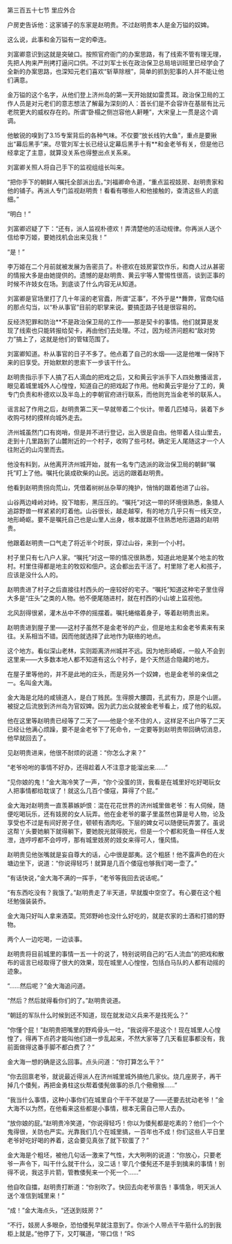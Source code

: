 

第三百五十七节 里应外合

户房吏告诉他：这家铺子的东家是赵明贵。不过赵明贵本人是金万镒的奴婢。

这么说，此事和金万镒有一定的牵连。

刘富卿意识到这就是突破口。按照官府衙门的办案思路，有了线索不管有理无理，先把人拘来严刑拷打逼问口供。不过刘军士长在政治保卫总局培训班里已经学会了全新的办案思路，也深知元老们喜欢“斩草除根”，简单的抓到犯事的人并不能让他们满意。

金万镒的这个名字，从他们登上济州岛的第一天开始就如雷贯耳。政治保卫局的工作人员是对元老们的意志想法了解最为深刻的人：首长们是不会容许在基层有比元老院更大的威权存在的。所谓“卧榻之侧岂容他人鼾睡”，大宋皇上一贯是这个调调。

他敏锐的嗅到了3.15专案背后的各种气味。不仅要“放长线钓大鱼”，重点是要揪出“幕后黑手”来。尽管刘军士长已经认定幕后黑手十有**和金老爷有关，但是他已经拿定了主意，就算没关系也得整出点关系来。

刘富卿关照人将自己手下的监视组组长叫来。

“把你手下的朝鲜人嘱托全部派出去。”刘福卿命令道，“重点监视妓房、赵明贵家和他的铺子。再派人专门监视赵明贵！看看有哪些人和他接触的，查清这些人的底细。”

“明白！”

刘富卿迟疑了下：“还有，派人监视朴德欢！弄清楚他的活动规律。你再派人送个信给李万姬，要她找机会出来见我！”

“是！”

李万姬在二个月前就被发展为告密员了。朴德欢在妓房宴饮作乐，和商人过从甚密的情报大多是由她提供的。遗憾的是赵明贵、黄云宇等人警惕性很高，谈到正事的时候不许妓女在场。到底谈了什么内容无从知道。

刘富卿是官场里打了几十年滚的老官蠹，所谓“正事”，不外乎是**舞弊，官商勾结的那点勾当，以“朴从事官”目前的职掌来说。要搞歪路子钱是很容易的。

反经济犯罪和防治**不是政治保卫局的工作――那是契卡的事情。他们就算是发现了线索也只能转报给契卡，再由他们去处理。不过，因为经济问题和“敌对势力”搞上了，这就是他们的管辖范围了。

刘富卿知道。朴从事官的日子不多了。他点着了自己的水烟――这是他唯一保持下来的旧享受。开始默默的思索下一步该干什么。

赵明贵指示手下人搞了石人滴血的把戏之后，又和黄云宇派手下人四处散播谣言，眼见着城里城外人心惶惶，知道自己的把戏起了作用。他和黄云宇是分了工的，黄专门负责和朴德欢以及半岛上的李朝官府进行联系，而他则充当金老爷的联系人。

谣言起了作用之后，赵明贵第二天一早就带着二个伙计。带着几匹矮马，装着下乡收购弓材的摸样向城外走去。

济州城虽然门口有岗哨，但是并不进行登记，出入很是自由。他带着人往山里去，走到十几里路到了山麓附近的一个村子，收购了些弓材。确定无人尾随这才一个人往附近的山沟里而去。

他没有料到，从他离开济州城开始，就有一名专门选派的政治保卫局的朝鲜“嘱托”盯上了他。嘱托化装成砍柴的山民。远远的跟着赵明贵。

他看到赵明贵拐向荒山，凭借着树树丛杂草的掩护，悄悄的跟着他进了山谷。

山谷两边峰岭对峙。投下暗影，黑压压的。“嘱托”对这一带的环境很熟悉，象猎人追踪野兽一样紧紧的盯着他。山谷很长，越走越窄，有的地方几乎只有一线天空，地形崎岖。要不是嘱托自己也是山里人出身，根本就跟不住熟悉地形道路的赵明贵。

他跟着赵明贵一口气走了将近半个时辰，穿过山谷，来到一个小村。

村子里只有七八户人家。“嘱托”对这一带的情况很熟悉，知道此地是某个地主的牧村。村里住得都是地主的牧奴和佃户。这会都出去干活了。村里除了老人和孩子，应该是没什么人的。

赵明贵进了村子之后直接往村西头的一座较好的宅子。“嘱托”知道这种宅子里住得大多是“庄头”之类的人物。他不便尾随进村，就在村西的小山坡上监视他。

北风刮得很紧，灌木丛中不停的摇摆着。嘱托蜷缩着身子，等着赵明贵出来。

赵明贵进到屋子里――这村子虽然不是金老爷的产业，但是地主和金老爷素来有来往。关系相当不错。因而他就选择了此地作为联络的地点。

这个地方。看似深山老林，实则距离济州城并不远。因为地形崎岖，一般人不会到这里来――大多数本地人都不知道有这么个村子，是个天然适合隐藏的地方。

在屋子里等他的，并不是此地的庄头，而是另外一个奴婢，也是金老爷的亲信之一。名叫金大海。

金大海是北陆的咸镜道人，是白丁贱民。生得膀大腰圆，孔武有力，原是个山匪。被捉之后流放到济州岛为官奴婢。因为武力出众就被金老爷看上，成了他的私奴。

他在这里等赵明贵已经等了二天了――他是个坐不住的人，这样足不出户等了二天已经让他满心烦躁，要不是金老爷下了死命令，一定要等到赵明贵带回确切消息，他早就回去了。

见赵明贵进来，他很不耐烦的说道：“你怎么才来？”

“老爷吩咐的事情不好办，还得趁着人不注意才能溜出来……”

“见你娘的鬼！”金大海冷笑了一声，“你个没蛋的货，我看是在城里好吃好喝玩女人把事情都给耽误了！就这么几百个倭寇，算得了个屁。”

金大海对赵明贵一直羡慕嫉妒恨：混在花花世界的济州城里做老爷：有人伺候，随便吃喝玩乐，还有妓房的女人玩弄。他在金老爷的寨子里虽然也算是号人物，论及享受也不过是有间好房子住，顿顿有酒肉吃。下层的婢女可以随便玩弄罢了。虽说这帮丫头要她躺下就得躺下，要她脱光就得脱光，但是一个个都和死鱼一样任人发泄，连哼哼都不会哼哼，那有城里妓房的妓女来得可人，懂风情。

赵明贵见他张嘴就是妄自尊大的话，心中很是鄙夷。这个粗胚！他不露声色的在火塘边坐下，说道：“你说得轻巧！就算是几百个倭寇也够我们喝一壶了。”

“有话快说，”金大海不满的一挥手，“老爷等我回去说话呢。”

“有东西吃没有？我饿了。”赵明贵走了半天道，早就腹中空空了。有心要在这个粗坯勉强装装乔。

金大海只好叫人拿来酒菜。荒郊野岭也没什么好吃的，就是农家的土酒和打猎的野物。

两个人一边吃喝，一边谈事。

赵明贵将目前城里的事情一五一十的说了，特别说明自己的“石人流血”的把戏和散布的谣言已经取得了很大的效果，现在城里人心惶惶，包括白马队的人都有动摇的迹象。

“……然后呢？”金大海追问道。

“然后？然后就得看你们的了。”赵明贵说道。

“朝廷的军队什么时候到还不知道，现在就发动义兵来不是找死么？”

“你懂个屁！”赵明贵把嘴里的野鸡骨头一吐，“我说得不是这个！现在城里人心惶惶了，得再下点药才能叫他们进一步乱起来，不然大家等了几天看屁事都没有，我前面做得这番手脚不都白费了？”

金大海一想的确是这么回事。点头问道：“你打算怎么干？”

“你去回禀老爷，就说最近得派人在济州城里城外搞他几家伙。烧几座房子，再干掉几个倭髡，再把金勇柱这伙帮着倭髡做事的杀几个儆儆猴……”

“我当什么事情，这种小事你们在城里自个干干不就是了――还要去扰动老爷！”金大海不以为然，在他看来这些都是小事情，根本无需自己带人去办。

“放你娘的屁。”赵明贵冷笑道，“你说得轻巧！你以为倭髡都是吃素的？他们一个个鬼得很，关防也严实。光靠我们几个在城里搞，一百年也不成！你们这些人平日里老爷好吃好喝的养着，这会要见真张了就下软蛋了？”

金大海是个粗坯，被他几句话一激来了气性，大大咧咧的说道：“你放心，只要老爷一声令下，叫干什么就干什么，没二话！宰几个倭髡还不是手到擒来的事情！别得不说，我这手片箭，管教倭髡来一个死一个……”

他自吹自擂，赵明贵打断道：“你别吹了。快回去向老爷禀告！事情急，明天派人送个准信到城里来！”

“成！”金大海点头，“还送到妓房？”

“不行，妓房人多眼杂，恐怕倭髡早就注意到了。你派个人带点干牛筋什么的到我柜上就是。”他停了下，又叮嘱道，“带口信！”RS

